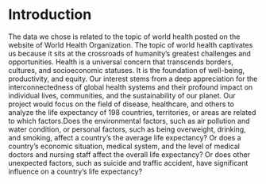 # Introduction

The data we chose is related to the topic of world health posted on the website of World Health Organization. The topic of world health captivates us because it sits at the crossroads of humanity's greatest challenges and opportunities. Health is a universal concern that transcends borders, cultures, and socioeconomic statuses. It is the foundation of well-being, productivity, and equity. Our interest stems from a deep appreciation for the interconnectedness of global health systems and their profound impact on individual lives, communities, and the sustainability of our planet. Our project would focus on the field of disease, healthcare, and others to analyze the life expectancy of 198 countries, territories, or areas are related to which factors.Does the environmental factors, such as air pollution and water condition, or personal factors, such as being overweight, drinking, and smoking, affect a country's the average life expectancy? Or does a country's economic situation, medical system, and the level of medical doctors and nursing staff affect the overall life expectancy? Or does other unexpected factors, such as suicide and traffic accident, have significant influence on a country's life expectancy? 
